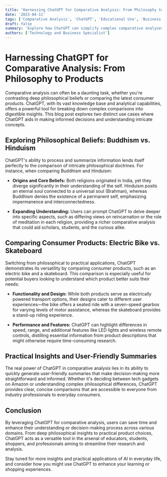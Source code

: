 ```yaml
---
title: 'Harnessing ChatGPT for Comparative Analysis: From Philosophy to Products'
date: '2023-04-11'
tags: ['Comparative Analysis', 'ChatGPT', 'Educational Use', 'Business Marketing']
draft: false
summary: 'Explore how ChatGPT can simplify complex comparative analyses across diverse topics, from contrasting major religious beliefs to evaluating consumer products.'
authors: ['Technology and Business Specialist']
---
```


# Harnessing ChatGPT for Comparative Analysis: From Philosophy to Products

Comparative analysis can often be a daunting task, whether you're contrasting deep philosophical beliefs or comparing the latest consumer products. ChatGPT, with its vast knowledge base and analytical capabilities, offers a powerful tool for breaking down complex comparisons into digestible insights. This blog post explores two distinct use cases where ChatGPT aids in making informed decisions and understanding intricate concepts.

## Exploring Philosophical Beliefs: Buddhism vs. Hinduism

ChatGPT's ability to process and summarize information lends itself perfectly to the comparison of intricate philosophical doctrines. For instance, when comparing Buddhism and Hinduism:

- **Origins and Core Beliefs:** Both religions originated in India, yet they diverge significantly in their understanding of the self. Hinduism posits an eternal soul connected to a universal soul (Brahman), whereas Buddhism denies the existence of a permanent self, emphasizing impermanence and interconnectedness.

- **Expanding Understanding:** Users can prompt ChatGPT to delve deeper into specific aspects, such as differing views on reincarnation or the role of meditation in each religion, providing a richer comparative analysis that could aid scholars, students, and the curious alike.

## Comparing Consumer Products: Electric Bike vs. Skateboard

Switching from philosophical to practical applications, ChatGPT demonstrates its versatility by comparing consumer products, such as an electric bike and a skateboard. This comparison is especially useful for potential buyers looking to understand which product better suits their needs:

- **Functionality and Design:** While both products serve as electrically powered transport options, their designs cater to different user experiences—the bike offers a seated ride with a seven-speed gearbox for varying levels of motor assistance, whereas the skateboard provides a stand-up riding experience.

- **Performance and Features:** ChatGPT can highlight differences in speed, range, and additional features like LED lights and wireless remote controls, distilling essential information from product descriptions that might otherwise require time-consuming research.

## Practical Insights and User-Friendly Summaries

The real power of ChatGPT in comparative analysis lies in its ability to quickly generate user-friendly summaries that make decision-making more straightforward and informed. Whether it's deciding between tech gadgets on Amazon or understanding complex philosophical differences, ChatGPT provides clear, concise comparisons that are accessible to everyone from industry professionals to everyday consumers.

## Conclusion

By leveraging ChatGPT for comparative analysis, users can save time and enhance their understanding or decision-making process across various domains. From deep philosophical insights to practical product choices, ChatGPT acts as a versatile tool in the arsenal of educators, students, shoppers, and professionals aiming to streamline their research and analysis.

Stay tuned for more insights and practical applications of AI in everyday life, and consider how you might use ChatGPT to enhance your learning or shopping experiences.

